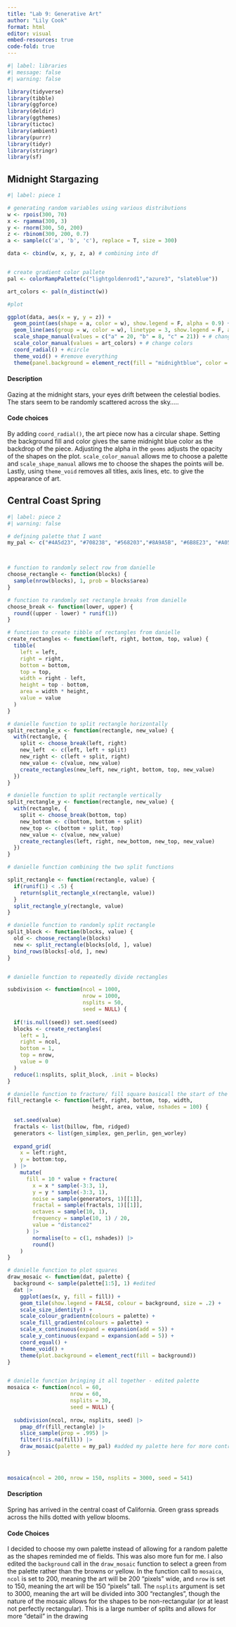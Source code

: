 ```yaml
---
title: "Lab 9: Generative Art"
author: "Lily Cook"
format: html
editor: visual
embed-resources: true
code-fold: true
---
```


```r
#| label: libraries
#| message: false
#| warning: false

library(tidyverse)
library(tibble)
library(ggforce)
library(deldir)
library(ggthemes)
library(tictoc)
library(ambient)
library(purrr)
library(tidyr)
library(stringr)
library(sf)

```

## Midnight Stargazing

```r
#| label: piece 1

# generating random variables using various distributions
w <- rpois(300, 70)
x <- rgamma(300, 3)
y <- rnorm(300, 50, 200)
z <- rbinom(300, 200, 0.7)
a <- sample(c('a', 'b', 'c'), replace = T, size = 300)

data <- cbind(w, x, y, z, a) # combining into df


# create gradient color pallete
pal <- colorRampPalette(c("lightgoldenrod1","azure3", "slateblue"))

art_colors <- pal(n_distinct(w))

#plot

ggplot(data, aes(x = y, y = z)) +
  geom_point(aes(shape = a, color = w), show.legend = F, alpha = 0.9) + #add points
  geom_line(aes(group = w, color = w), linetype = 3, show.legend = F, alpha = 0.3)+ # connect points
  scale_shape_manual(values = c("a" = 20, "b" = 8, "c" = 21)) + # change shapes of points
  scale_color_manual(values = art_colors) + # change colors
  coord_radial() + #circle
  theme_void() + #remove everything
  theme(panel.background = element_rect(fill = "midnightblue", color = "midnightblue")) # background color

```

#### Description

Gazing at the midnight stars, your eyes drift between the celestial bodies. The stars seem to be randomly scattered across the sky.....

#### Code choices

By adding `coord_radial()`, the art piece now has a circular shape. Setting the background fill and color gives the same midnight blue color as the backdrop of the piece. Adjusting the alpha in the `geoms` adjusts the opacity of the shapes on the plot. `scale_color_manual` allows me to choose a palette and `scale_shape_manual` allows me to choose the shapes the points will be. Lastly, using `theme_void` removes all titles, axis lines, etc. to give the appearance of art.

## Central Coast Spring

```r
#| label: piece 2
#| warning: false

# defining palette that I want
my_pal <- c("#4A5d23", "#708238", "#568203","#8A9A5B", "#6B8E23", "#A0522D", "#8B4513", "#7e481c", "goldenrod1")



# function to randomly select row from danielle
choose_rectangle <- function(blocks) {
  sample(nrow(blocks), 1, prob = blocks$area)
}

# function to randomly set rectangle breaks from danielle
choose_break <- function(lower, upper) {
  round((upper - lower) * runif(1))
}

# function to create tibble of rectangles from danielle
create_rectangles <- function(left, right, bottom, top, value) {
  tibble(
    left = left,
    right = right,
    bottom = bottom,
    top = top,
    width = right - left,
    height = top - bottom,
    area = width * height,
    value = value
  )
}

# danielle function to split rectangle horizontally
split_rectangle_x <- function(rectangle, new_value) {
  with(rectangle, {
    split <- choose_break(left, right)
    new_left  <- c(left, left + split)
    new_right <- c(left + split, right)
    new_value <- c(value, new_value)
    create_rectangles(new_left, new_right, bottom, top, new_value)
  })
}

# danielle function to split rectangle vertically
split_rectangle_y <- function(rectangle, new_value) {
  with(rectangle, {
    split <- choose_break(bottom, top)
    new_bottom <- c(bottom, bottom + split)
    new_top <- c(bottom + split, top)
    new_value <- c(value, new_value)
    create_rectangles(left, right, new_bottom, new_top, new_value)
  })
}

# danielle function combining the two split functions

split_rectangle <- function(rectangle, value) {
  if(runif(1) < .5) {
    return(split_rectangle_x(rectangle, value))
  }
  split_rectangle_y(rectangle, value)
}

# danielle function to randomly split rectangle
split_block <- function(blocks, value) {
  old <- choose_rectangle(blocks) 
  new <- split_rectangle(blocks[old, ], value)
  bind_rows(blocks[-old, ], new)
}


# danielle function to repeatedly divide rectangles

subdivision <- function(ncol = 1000, 
                        nrow = 1000, 
                        nsplits = 50, 
                        seed = NULL) {
  
  if(!is.null(seed)) set.seed(seed)
  blocks <- create_rectangles(
    left = 1, 
    right = ncol, 
    bottom = 1, 
    top = nrow, 
    value = 0
  )
  reduce(1:nsplits, split_block, .init = blocks)
}

# danielle function to fracture/ fill square basicall the start of the mosaic
fill_rectangle <- function(left, right, bottom, top, width, 
                           height, area, value, nshades = 100) {
  
  set.seed(value)
  fractals <- list(billow, fbm, ridged)
  generators <- list(gen_simplex, gen_perlin, gen_worley)
  
  expand_grid(
    x = left:right, 
    y = bottom:top, 
  ) |>
    mutate(
      fill = 10 * value + fracture(
        x = x * sample(-3:3, 1),
        y = y * sample(-3:3, 1),
        noise = sample(generators, 1)[[1]],
        fractal = sample(fractals, 1)[[1]],
        octaves = sample(10, 1),
        frequency = sample(10, 1) / 20,
        value = "distance2"
      ) |>
        normalise(to = c(1, nshades)) |> 
        round()
    )
}

# danielle function to plot squares
draw_mosaic <- function(dat, palette) {
  background <- sample(palette[1:5], 1) #edited
  dat |>
    ggplot(aes(x, y, fill = fill)) +
    geom_tile(show.legend = FALSE, colour = background, size = .2) +
    scale_size_identity() +
    scale_colour_gradientn(colours = palette) +
    scale_fill_gradientn(colours = palette) +
    scale_x_continuous(expand = expansion(add = 5)) +
    scale_y_continuous(expand = expansion(add = 5)) +
    coord_equal() +
    theme_void() +
    theme(plot.background = element_rect(fill = background)) 
}


# danielle function bringing it all together - edited palette
mosaica <- function(ncol = 60, 
                    nrow = 60, 
                    nsplits = 30, 
                    seed = NULL) {
  
  subdivision(ncol, nrow, nsplits, seed) |>
    pmap_dfr(fill_rectangle) |> 
    slice_sample(prop = .995) |>
    filter(!is.na(fill)) |>
    draw_mosaic(palette = my_pal) #added my palette here for more control
}



mosaica(ncol = 200, nrow = 150, nsplits = 3000, seed = 541)
```

#### Description

Spring has arrived in the central coast of California. Green grass spreads across the hills dotted with yellow blooms.

#### Code Choices

I decided to choose my own palette instead of allowing for a random palette as the shapes reminded me of fields. This was also more fun for me. I also edited the `background` call in the `draw_mosaic` function to select a green from the palette rather than the browns or yellow. In the function call to `mosaica`, `ncol` is set to 200, meaning the art will be 200 "pixels" wide, and `nrow` is set to 150, meaning the art will be 150 "pixels" tall. The `nsplits` argument is set to 3000, meaning the art will be divided into 300 "rectangles", though the nature of the mosaic allows for the shapes to be non-rectangular (or at least not perfectly rectangular). This is a large number of splits and allows for more "detail" in the drawing
